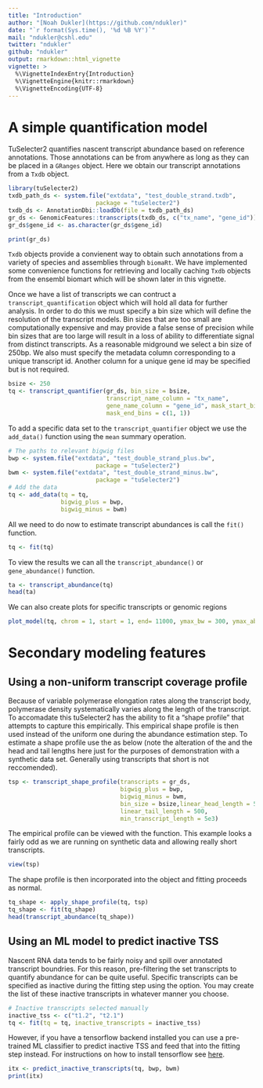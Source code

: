 ---
title: "Introduction"
author: "[Noah Dukler](https://github.com/ndukler)"
date: "`r format(Sys.time(), '%d %B %Y')`"
mail: "ndukler@cshl.edu"
twitter: "ndukler"
github: "ndukler"
output: rmarkdown::html_vignette
vignette: >
  %\VignetteIndexEntry{Introduction}
  %\VignetteEngine{knitr::rmarkdown}
  %\VignetteEncoding{UTF-8}
---

# A simple quantification model

TuSelecter2 quantifies nascent transcript abundance based on reference
annotations. Those annotations can be from anywhere as long as they can be placed
in a `GRanges` object. Here we obtain our transcript annotations from a `Txdb`
object.

```{r, message=FALSE}
library(tuSelecter2)
txdb_path_ds <- system.file("extdata", "test_double_strand.txdb",
                         package = "tuSelecter2")
txdb_ds <- AnnotationDbi::loadDb(file = txdb_path_ds)
gr_ds <- GenomicFeatures::transcripts(txdb_ds, c("tx_name", "gene_id"))
gr_ds$gene_id <- as.character(gr_ds$gene_id)
```

```{r setup, include = TRUE}
print(gr_ds)
```

`Txdb` objects provide a convienent way to obtain such annotations from a variety
of species and assemblies through `biomaRt`. We have implemented some convenience
functions for retrieving and locally caching `Txdb` objects from the ensembl
biomart which will be shown later in this vignette.

Once we have a list of transcripts we can contruct a `transcript_quantification`
object which will hold all data for further analysis. In order to do this we must
specify a bin size which will define the resolution of the transcript models.
Bin sizes that are too small are computationally expensive and may provide a false
sense of precision while bin sizes that are too large will result in a loss of
ability to differentiate signal from distinct transcripts. As a reasonable
midground we select a bin size of 250bp. We also must specify the metadata column
corresponding to a unique transcript id. Another column for a unique gene id may
be specified but is not required.

```{r create_transcript_quantifier, message=FALSE}
bsize <- 250
tq <- transcript_quantifier(gr_ds, bin_size = bsize,
                            transcript_name_column = "tx_name",
                            gene_name_column = "gene_id", mask_start_bins = c(1, 1),
                            mask_end_bins = c(1, 1))
```

To add a specific data set to the `transcript_quantifier` object we use the
`add_data()` function using the `mean` summary operation.

```{r add_data}
# The paths to relevant bigwig files
bwp <- system.file("extdata", "test_double_strand_plus.bw",
                         package = "tuSelecter2")
bwm <- system.file("extdata", "test_double_strand_minus.bw",
                         package = "tuSelecter2")
# Add the data
tq <- add_data(tq = tq,
               bigwig_plus = bwp,
               bigwig_minus = bwm)
```

All we need to do now to estimate transcript abundances is call the `fit()`
function.

```{r fit}
tq <- fit(tq)
```

To view the results we can all the `transcript_abundance()` or `gene_abundance()`
function.
```{r}
ta <- transcript_abundance(tq)
head(ta)
```

We can also create plots for specific transcripts or genomic regions
```{r, message=FALSE}
plot_model(tq, chrom = 1, start = 1, end= 11000, ymax_bw = 300, ymax_abundance = 250)
```

# Secondary modeling features

## Using a non-uniform transcript coverage profile
Because of variable polymerase elongation rates along the transcript body, polymerase
density systematically varies along the length of the transcript. To accomadate this
tuSelecter2 has the ability to fit a "shape profile" that attempts to capture this
empirically. This empirical shape profile is then used instead of the uniform one during
the abundance estimation step. To estimate a shape profile use the
\code{transcript_shape_profile} as below (note the alteration of the 
\code{min_transcript_length} and the head and tail lengths here just for the purposes of demonstration with a synthetic data set. Generally using transcripts that short is not reccomended).

```{r, message=FALSE}
tsp <- transcript_shape_profile(transcripts = gr_ds,
                                bigwig_plus = bwp,
                                bigwig_minus = bwm,
                                bin_size = bsize,linear_head_length = 500,
                                linear_tail_length = 500,
                                min_transcript_length = 5e3)
```

The empirical profile can be viewed with the \code{view()} function. This example looks a
fairly odd as we are running on synthetic data and allowing really short transcripts.

```{r, message=FALSE}
view(tsp)
```

The shape profile is then incorporated into the \code{transcript_quantifier} object and
fitting proceeds as normal.

```{r, message=FALSE}
tq_shape <- apply_shape_profile(tq, tsp)
tq_shape <- fit(tq_shape)
head(transcript_abundance(tq_shape))
```

## Using an ML model to predict inactive TSS
Nascent RNA data tends to be fairly noisy and spill over annotated transcript boundries.
For this reason, pre-filtering the set transcripts to quantify abundance for can be
quite useful. Specific transcripts can be specified as inactive during the fitting step
using the \code{inactive_transcripts} option. You may create the list of these inactive
transcripts in whatever manner you choose.

```{r, message=FALSE}
# Inactive transcripts selected manually
inactive_tss <- c("t1.2", "t2.1")
tq <- fit(tq = tq, inactive_transcripts = inactive_tss)
```

However, if you have a tensorflow backend installed you can use a pre-trained ML
classifier to predict inactive TSS and feed that into the fitting step instead. For
instructions on how to install tensorflow see
[here](https://tensorflow.rstudio.com/installation/).

```{r, message=FALSE}
itx <- predict_inactive_transcripts(tq, bwp, bwm)
print(itx)
```
